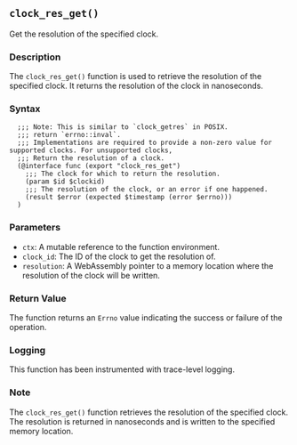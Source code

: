 ## `clock_res_get()`

Get the resolution of the specified clock.

### Description

The `clock_res_get()` function is used to retrieve the resolution of the specified clock. It returns the resolution of the clock in nanoseconds.

### Syntax

```ebnf
  ;;; Note: This is similar to `clock_getres` in POSIX.
  ;;; return `errno::inval`.
  ;;; Implementations are required to provide a non-zero value for supported clocks. For unsupported clocks,
  ;;; Return the resolution of a clock.
  (@interface func (export "clock_res_get")
    ;;; The clock for which to return the resolution.
    (param $id $clockid)
    ;;; The resolution of the clock, or an error if one happened.
    (result $error (expected $timestamp (error $errno)))
  )
```
### Parameters

- `ctx`: A mutable reference to the function environment.
- `clock_id`: The ID of the clock to get the resolution of.
- `resolution`: A WebAssembly pointer to a memory location where the resolution of the clock will be written.

### Return Value

The function returns an `Errno` value indicating the success or failure of the operation.

### Logging

This function has been instrumented with trace-level logging.

### Note

The `clock_res_get()` function retrieves the resolution of the specified clock. The resolution is returned in nanoseconds and is written to the specified memory location.

